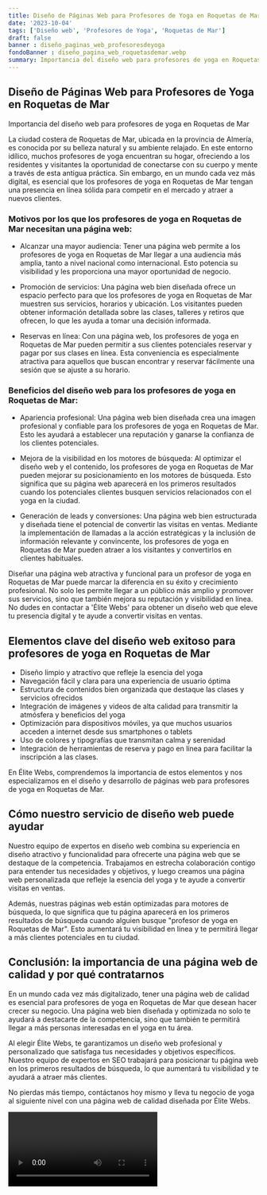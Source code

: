 ```yaml
---
title: Diseño de Páginas Web para Profesores de Yoga en Roquetas de Mar
date: '2023-10-04'
tags: ['Diseño web', 'Profesores de Yoga', 'Roquetas de Mar']
draft: false
banner : diseño_paginas_web_profesoresdeyoga
fondoBanner : diseño_pagina_web_roquetasdemar.webp
summary: Importancia del diseño web para profesores de yoga en Roquetas de Mar
---
```


## Diseño de Páginas Web para Profesores de Yoga en Roquetas de Mar

Importancia del diseño web para profesores de yoga en Roquetas de Mar

La ciudad costera de Roquetas de Mar, ubicada en la provincia de Almería, es conocida por su belleza natural y su ambiente relajado. En este entorno idílico, muchos profesores de yoga encuentran su hogar, ofreciendo a los residentes y visitantes la oportunidad de conectarse con su cuerpo y mente a través de esta antigua práctica. Sin embargo, en un mundo cada vez más digital, es esencial que los profesores de yoga en Roquetas de Mar tengan una presencia en línea sólida para competir en el mercado y atraer a nuevos clientes.

### Motivos por los que los profesores de yoga en Roquetas de Mar necesitan una página web:

- Alcanzar una mayor audiencia: Tener una página web permite a los profesores de yoga en Roquetas de Mar llegar a una audiencia más amplia, tanto a nivel nacional como internacional. Esto potencia su visibilidad y les proporciona una mayor oportunidad de negocio.

- Promoción de servicios: Una página web bien diseñada ofrece un espacio perfecto para que los profesores de yoga en Roquetas de Mar muestren sus servicios, horarios y ubicación. Los visitantes pueden obtener información detallada sobre las clases, talleres y retiros que ofrecen, lo que les ayuda a tomar una decisión informada.

- Reservas en línea: Con una página web, los profesores de yoga en Roquetas de Mar pueden permitir a sus clientes potenciales reservar y pagar por sus clases en línea. Esta conveniencia es especialmente atractiva para aquellos que buscan encontrar y reservar fácilmente una sesión que se ajuste a su horario.

### Beneficios del diseño web para los profesores de yoga en Roquetas de Mar:

- Apariencia profesional: Una página web bien diseñada crea una imagen profesional y confiable para los profesores de yoga en Roquetas de Mar. Esto les ayudará a establecer una reputación y ganarse la confianza de los clientes potenciales.

- Mejora de la visibilidad en los motores de búsqueda: Al optimizar el diseño web y el contenido, los profesores de yoga en Roquetas de Mar pueden mejorar su posicionamiento en los motores de búsqueda. Esto significa que su página web aparecerá en los primeros resultados cuando los potenciales clientes busquen servicios relacionados con el yoga en la ciudad.

- Generación de leads y conversiones: Una página web bien estructurada y diseñada tiene el potencial de convertir las visitas en ventas. Mediante la implementación de llamadas a la acción estratégicas y la inclusión de información relevante y convincente, los profesores de yoga en Roquetas de Mar pueden atraer a los visitantes y convertirlos en clientes habituales.

Diseñar una página web atractiva y funcional para un profesor de yoga en Roquetas de Mar puede marcar la diferencia en su éxito y crecimiento profesional. No solo les permite llegar a un público más amplio y promover sus servicios, sino que también mejora su reputación y visibilidad en línea. No dudes en contactar a 'Élite Webs' para obtener un diseño web que eleve tu presencia digital y te ayude a convertir visitas en ventas.

<GifSeo />

<Cta />

## Elementos clave del diseño web exitoso para profesores de yoga en Roquetas de Mar

- Diseño limpio y atractivo que refleje la esencia del yoga
- Navegación fácil y clara para una experiencia de usuario óptima
- Estructura de contenidos bien organizada que destaque las clases y servicios ofrecidos
- Integración de imágenes y videos de alta calidad para transmitir la atmósfera y beneficios del yoga
- Optimización para dispositivos móviles, ya que muchos usuarios acceden a internet desde sus smartphones o tablets
- Uso de colores y tipografías que transmitan calma y serenidad
- Integración de herramientas de reserva y pago en línea para facilitar la inscripción a las clases.

En Élite Webs, comprendemos la importancia de estos elementos y nos especializamos en el diseño y desarrollo de páginas web para profesores de yoga en Roquetas de Mar.

## Cómo nuestro servicio de diseño web puede ayudar

Nuestro equipo de expertos en diseño web combina su experiencia en diseño atractivo y funcionalidad para ofrecerte una página web que se destaque de la competencia. Trabajamos en estrecha colaboración contigo para entender tus necesidades y objetivos, y luego creamos una página web personalizada que refleje la esencia del yoga y te ayude a convertir visitas en ventas.

Además, nuestras páginas web están optimizadas para motores de búsqueda, lo que significa que tu página aparecerá en los primeros resultados de búsqueda cuando alguien busque "profesor de yoga en Roquetas de Mar". Esto aumentará tu visibilidad en línea y te permitirá llegar a más clientes potenciales en tu ciudad.

## Conclusión: la importancia de una página web de calidad y por qué contratarnos

En un mundo cada vez más digitalizado, tener una página web de calidad es esencial para profesores de yoga en Roquetas de Mar que desean hacer crecer su negocio. Una página web bien diseñada y optimizada no solo te ayudará a destacarte de la competencia, sino que también te permitirá llegar a más personas interesadas en el yoga en tu área.

Al elegir Élite Webs, te garantizamos un diseño web profesional y personalizado que satisfaga tus necesidades y objetivos específicos. Nuestro equipo de expertos en SEO trabajará para posicionar tu página web en los primeros resultados de búsqueda, lo que aumentará tu visibilidad y te ayudará a atraer más clientes.

No pierdas más tiempo, contáctanos hoy mismo y lleva tu negocio de yoga al siguiente nivel con una página web de calidad diseñada por Élite Webs.

<Video />

<CtaBot job='Profesores de Yoga' city='Roquetas de Mar'/>

<Gmaps query='Roquetas de Mar+españa+maps' />